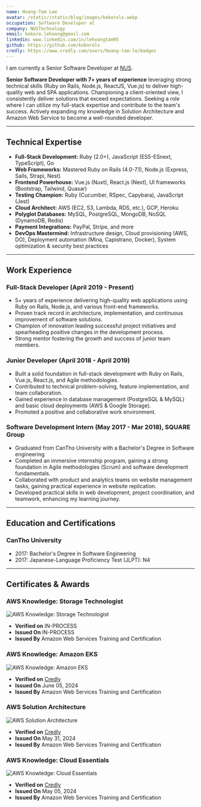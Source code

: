 ```yaml
---
name: Hoang-Tam Lee
avatar: /static//static/blog/images/kokorolx.webp
occupation: Software Developer at
company: NUSTechnology
email: kokoro.lehoang@gmail.com
linkedin: www.linkedin.com/in/lehoangtam95
github: https://github.com/kokorolx
credly: https://www.credly.com/users/hoang-tam-le/badges
---
```


I am currently a Senior Software Developer at [NUS](https://nustechnology.com). <br/>

<strong>Senior Software Developer with 7+ years of experience</strong> leveraging strong technical skills
(Ruby on Rails, Node.js, ReactJS, Vue.js) to deliver high-quality web and SPA applications. Championing
a client-oriented view, I consistently deliver solutions that exceed expectations. Seeking a role where
I can utilize my full-stack expertise and contribute to the team's success. Actively expanding my knowledge
in Solution Architecture and Amazon Web Service to become a well-rounded developer.

---

## Technical Expertise

- <strong>Full-Stack Development:</strong> Ruby (2.0+), JavaScript (ES5-ESnext, TypeScript), Go
- <strong>Web Frameworks:</strong> Mastered Ruby on Rails (4.0-7.1), Node.js (Express, Sails, Strapi,
  Nest)
- <strong>Frontend Powerhouse:</strong> Vue.js (Nuxt), React.js (Next), UI frameworks (Bootstrap, Tailwind,
  Quasar)
- <strong>Testing Champion:</strong> Ruby (Cucumber, RSpec, Capybara), JavaScript (Jest)
- <strong>Cloud Architect:</strong> AWS (EC2, S3, Lambda, RDS, etc.), GCP, Heroku
- <strong>Polyglot Databases:</strong> MySQL, PostgreSQL, MongoDB, NoSQL (DynamoDB, Redis)
- <strong>Payment Integrations:</strong> PayPal, Stripe, and more
- <strong>DevOps Mastermind:</strong> Infrastructure design, Cloud provisioning (AWS, DO), Deployment
  automation (Mina, Capistrano, Docker), System optimization & security best practices

---

## Work Experience

### Full-Stack Developer (April 2019 - Present)

- 5+ years of experience delivering high-quality web applications using Ruby on Rails, Node.js, and various front-end frameworks.
- Proven track record in architecture, implementation, and continuous improvement of software solutions.
- Champion of innovation leading successful project initiatives and spearheading positive changes in the development process.
- Strong mentor fostering the growth and success of junior team members.

### Junior Developer (April 2018 - April 2019)

- Built a solid foundation in full-stack development with Ruby on Rails, Vue.js, React.js, and Agile methodologies.
- Contributed to technical problem-solving, feature implementation, and team collaboration.
- Gained experience in database management (PostgreSQL & MySQL) and basic cloud deployments (AWS & Google Storage).
- Promoted a positive and collaborative work environment.

### Software Development Intern (May 2017 - Mar 2018), SQUARE Group

- Graduated from CanTho University with a Bachelor's Degree in Software engineering
- Completed an immersive internship program, gaining a strong foundation in Agile methodologies (Scrum) and software development fundamentals.
- Collaborated with product and analytics teams on website management tasks, gaining practical experience in website replication.
- Developed practical skills in web development, project coordination, and teamwork, enhancing my learning journey.

---

## Education and Certifications

### CanTho University

- 2017: Bachelor's Degree in Software Engineering
- 2017: Japanese-Language Proficiency Test (JLPT): N4

---

## Certificates & Awards

### AWS Knowledge: Storage Technologist

![AWS Knowledge: Storage Technologist](https://images.credly.com/size/680x680//static/blog/images/526ad7ad-52f2-4922-9fa8-879fea71e286/image.png)

- <strong>Verified on</strong> IN-PROCESS
- <strong>Issued On</strong> IN-PROCESS
- <strong>Issued By</strong> Amazon Web Services Training and Certification

### AWS Knowledge: Amazon EKS

![AWS Knowledge: Amazon EKS](https://images.credly.com/size/680x680//static/blog/images/9bcbde6d-1754-4617-9337-124f7b10a6c2/image.png)

- <strong>Verified on</strong> [Credly](https://www.credly.com/badges/df07128a-b1d8-4e2b-be42-7a9463f4aafe)
- <strong>Issued On</strong> June 05, 2024
- <strong>Issued By</strong> Amazon Web Services Training and Certification

### AWS Solution Architecture

![AWS Solution Architecture](https://images.credly.com/size/680x680//static/blog/images/519a6dba-f145-4c1a-85a2-1d173d6898d9/image.png)

- <strong>Verified on</strong> [Credly](https://www.credly.com/badges/6fed4a9a-21f2-4acf-9385-7223a3168a86)
- <strong>Issued On</strong> May 31, 2024
- <strong>Issued By</strong> Amazon Web Services Training and Certification

### AWS Knowledge: Cloud Essentials

![AWS Knowledge: Cloud Essentials](https://images.credly.com/size/680x680//static/blog/images/ec621e2a-c8f0-4459-806c-ae11829d372a/image.png)

- <strong>Verified on</strong> [Credly](https://www.credly.com/badges/6fed4a9a-21f2-4acf-9385-7223a3168a86)
- <strong>Issued On</strong> May 05, 2024
- <strong>Issued By</strong> Amazon Web Services Training and Certification
